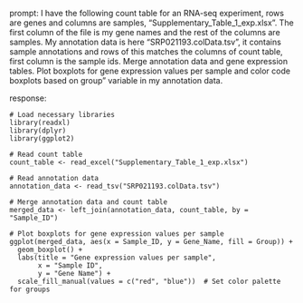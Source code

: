 prompt:
I have the following count table for an RNA-seq experiment, rows are genes and columns are samples, "Supplementary_Table_1_exp.xlsx". The first column of the file is my gene names and the rest of the columns are samples. My annotation data is here  "SRP021193.colData.tsv", it contains sample annotations and rows of this matches the columns of count table, first column is the sample ids. Merge annotation data and gene expression tables. Plot boxplots for gene expression values per sample and color code boxplots based on group" variable in my annotation data.

response:
```
# Load necessary libraries
library(readxl)
library(dplyr)
library(ggplot2)

# Read count table
count_table <- read_excel("Supplementary_Table_1_exp.xlsx")

# Read annotation data
annotation_data <- read_tsv("SRP021193.colData.tsv")

# Merge annotation data and count table
merged_data <- left_join(annotation_data, count_table, by = "Sample_ID")

# Plot boxplots for gene expression values per sample
ggplot(merged_data, aes(x = Sample_ID, y = Gene_Name, fill = Group)) +
  geom_boxplot() +
  labs(title = "Gene expression values per sample",
       x = "Sample ID",
       y = "Gene Name") +
  scale_fill_manual(values = c("red", "blue"))  # Set color palette for groups
```

